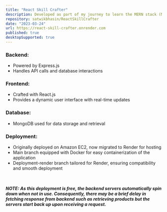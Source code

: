 ```yaml
---
title: "React Skill Crafter"
description: Developed as part of my journey to learn the MERN stack (MongoDB, Express.js, React.js, Node.js)
repository: satwikbhasin/ReactSkillCrafter
date: "2023-03-24"
url: https://react-skill-crafter.onrender.com
published: true
desktopSupported: true
---
```


### Backend: 
  - Powered by Express.js
  - Handles API calls and database interactions

### Frontend: 
  - Crafted with React.js
  - Provides a dynamic user interface with real-time updates

### Database:
  - MongoDB used for data storage and retrieval

### Deployment:
  - Originally deployed on Amazon EC2, now migrated to Render for hosting
  - Main branch equipped with Docker for easy containerization of the application
  - Deployment-render branch tailored for Render, ensuring compatibility and smooth deployment

<br></br>
***NOTE: As this deployment is free, the backend servers automatically spin down when not in use. Consequently, there may be a brief delay in fetching response from backend such as retrieving products but the servers start back up upon receiving a request.***